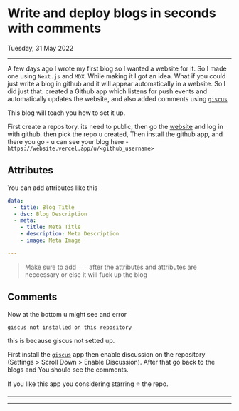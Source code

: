
<Head>
  <title>Write and deploy blogs in seconds with comments</title>
  <meta name="description" content="Write and deploy blogs in seconds with comments" />
</Head>

# Write and deploy blogs in seconds with comments

Tuesday, 31 May 2022

---

A few days ago I wrote my first blog so I wanted a website for it. So I made one using `Next.js` and `MDX`. While making it I got an idea. What if you could just write a blog in github and it will appear automatically in a website. So I did just that. created a Github app which listens for push events and automatically updates the website, and also added comments using [`giscus`](https://giscus.app/)

This blog will teach you how to set it up.

First create a repository. its need to public, then go the [website](https://website.vercel.app) and log in with github. then pick the repo u created, Then install the github app, and there you go - u can see your blog here - `https://website.vercel.app/u/<github_username>`

## Attributes
You can add attributes like this

```yaml
data:
  - title: Blog Title
  - dsc: Blog Description
  - meta:
    - title: Meta Title
    - description: Meta Description
    - image: Meta Image

---
```
> Make sure to add `---` after the attributes and attributes are neccessary or else it will fuck up the blog

## Comments

Now at the bottom u might see and error
```
giscus not installed on this repository
```
this is because giscus not setted up.

First install the [`giscus`](https://github.com/apps/giscus) app then enable discussion on the repository (Settings > Scroll Down > Enable Discussion). After that go back to the blogs and You should see the comments.

If you like this app you considering starring ⭐ the repo.

---

<Footer />

---

<Comments blog="write-blogs-seconds" />
